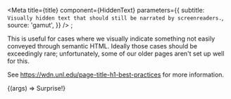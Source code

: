

<Meta
  title={title}
  component={HiddenText}
  parameters={{
    subtitle: `Visually hidden text that should still be narrated by screenreaders.`,
    source: 'gamut',
  }}
/>
;

This is useful for cases where we visually indicate something not easily conveyed through semantic HTML.
Ideally those cases should be exceedingly rare; unfortunately, some of our older pages aren't set up well for this.

See https://wdn.unl.edu/page-title-h1-best-practices for more information.

<Canvas withSource="open">
  <Story name="HiddenText">
    {(args) => <HiddenText>Surprise!</HiddenText>}
  </Story>
</Canvas>

<PropsTable story="HiddenText" />
